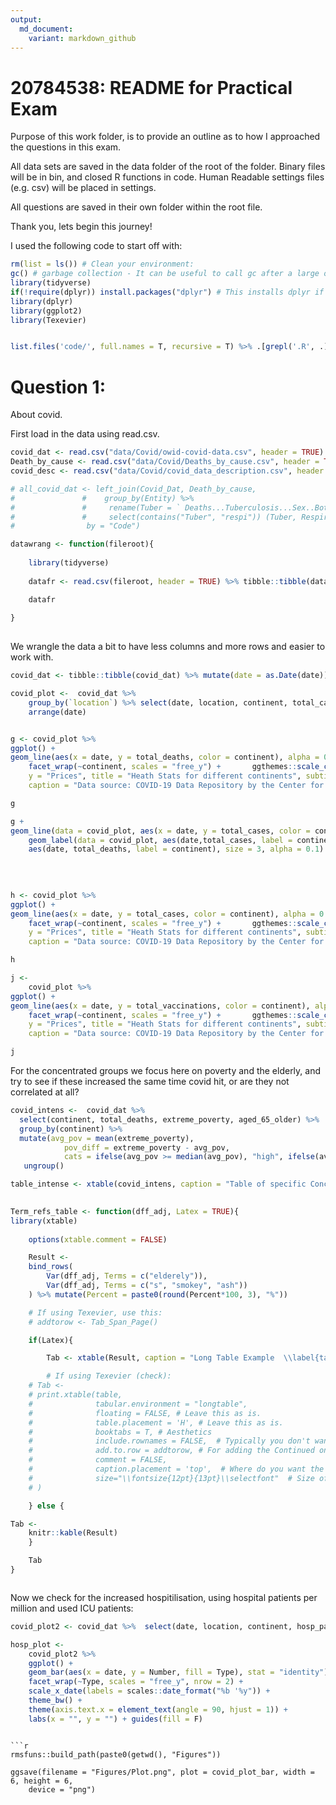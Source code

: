---
output:
  md_document:
    variant: markdown_github
---

# 20784538: README for Practical Exam 

Purpose of this work folder, is to provide an outline as to how I approached the questions in this exam.

All data sets are saved in the data folder of the root of the folder. Binary files will be in bin, and closed R functions in code. Human Readable settings files (e.g. csv) will be placed in settings.

All questions are saved in their own folder within the root file.

Thank you, lets begin this journey!


I used the following code to start off with:


```{r}

rm(list = ls()) # Clean your environment:
gc() # garbage collection - It can be useful to call gc after a large object has been removed, as this may prompt R to return memory to the operating system.
library(tidyverse)
if(!require(dplyr)) install.packages("dplyr") # This installs dplyr if you don't yet have it...
library(dplyr)
library(ggplot2)
library(Texevier)


list.files('code/', full.names = T, recursive = T) %>% .[grepl('.R', .)] %>% as.list() %>% walk(~source(.))
```

# Question 1: 

About covid. 

First load in the data using read.csv. 

```{r}
covid_dat <- read.csv("data/Covid/owid-covid-data.csv", header = TRUE)
Death_by_cause <- read.csv("data/Covid/Deaths_by_cause.csv", header = TRUE)
covid_desc <- read.csv("data/Covid/covid_data_description.csv", header = TRUE)

# all_covid_dat <- left_join(Covid_Dat, Death_by_cause, 
#               #    group_by(Entity) %>% 
#               #     rename(Tuber = ` Deaths...Tuberculosis...Sex..Both...Age..All.Ages..Number.`, Respiratory = `Deaths...Lower.respiratory.infections...Sex..Both...Age..All.Ages..Number.`) %>% 
#               #     select(contains("Tuber", "respi")) (Tuber, Respiratory), 
#                by = "Code")

datawrang <- function(fileroot){
    
    library(tidyverse)
    
    datafr <- read.csv(fileroot, header = TRUE) %>% tibble::tibble(datafr) %>% mutate(date = as.Date(date))

    datafr
    
}
    
```

We wrangle the data a bit to have less columns and more rows and easier to work with. 

```{r}

covid_dat <- tibble::tibble(covid_dat) %>% mutate(date = as.Date(date))

covid_plot <-  covid_dat %>% 
    group_by(`location`) %>% select(date, location, continent, total_cases, total_deaths, total_tests, total_vaccinations) %>% #gather (Healthstat, Number, -`date`, -`location`, -`continent`, na.rm =T) %>% mutate(Healthstat = gsub("Explained by: ", "", Healthstat)) %>% 
    arrange(date)


g <- covid_plot %>% 
ggplot() + 
geom_line(aes(x = date, y = total_deaths, color = continent), alpha = 0.5, size = 1) +
    facet_wrap(~continent, scales = "free_y") +       ggthemes::scale_color_wsj() + theme_bw() + theme(legend.position = "bottom") + labs(x = "", 
    y = "Prices", title = "Heath Stats for different continents", subtitle = "Total Deaths across Continents", 
    caption = "Data source: COVID-19 Data Repository by the Center for Systems Science and Engineering (CSSE) at Johns Hopkins University & National Government Reports", x = "", y = "The number of people")

g

g + 
geom_line(data = covid_plot, aes(x = date, y = total_cases, color = continent), alpha = 0.5, size = 1) + 
    geom_label(data = covid_plot, aes(date,total_cases, label = continent), size = 3, alpha = 0.1) + geom_label(data = covid_plot, 
    aes(date, total_deaths, label = continent), size = 3, alpha = 0.1)
    
    
    

h <- covid_plot %>% 
ggplot() + 
geom_line(aes(x = date, y = total_cases, color = continent), alpha = 0.5, size = 1) +
    facet_wrap(~continent, scales = "free_y") +       ggthemes::scale_color_economist() + theme_bw() + theme(legend.position = "bottom") + labs(x = "", 
    y = "Prices", title = "Heath Stats for different continents", subtitle = "Total Cases across Continents", 
    caption = "Data source: COVID-19 Data Repository by the Center for Systems Science and Engineering (CSSE) at Johns Hopkins University & National Government Reports", x = "", y = "The number of people")

h

j <- 
    covid_plot %>% 
ggplot() + 
geom_line(aes(x = date, y = total_vaccinations, color = continent), alpha = 0.5, size = 1) +
    facet_wrap(~continent, scales = "free_y") +       ggthemes::scale_color_economist() + theme_bw() + theme(legend.position = "bottom") + labs(x = "", 
    y = "Prices", title = "Heath Stats for different continents", subtitle = "Total Vaccinations across Continents", 
    caption = "Data source: COVID-19 Data Repository by the Center for Systems Science and Engineering (CSSE) at Johns Hopkins University & National Government Reports", x = "", y = "The number of people")

j 

```

For the concentrated groups we focus here on poverty and the elderly, and try to see if these increased the same time covid hit, or are they not correlated at all? 

```{r}

covid_intens <-  covid_dat %>%
  select(continent, total_deaths, extreme_poverty, aged_65_older) %>%
  group_by(continent) %>% 
  mutate(avg_pov = mean(extreme_poverty),
            pov_diff = extreme_poverty - avg_pov,
            cats = ifelse(avg_pov >= median(avg_pov), "high", ifelse(avg_pov <= median(avg_pop),"critical", "severe"))) %>% 
   ungroup() 

table_intense <- xtable(covid_intens, caption = "Table of specific Concentrated groups" 
    

Term_refs_table <- function(dff_adj, Latex = TRUE){
library(xtable)
 
    options(xtable.comment = FALSE)

    Result <-
    bind_rows(
        Var(dff_adj, Terms = c("elderely")),
        Var(dff_adj, Terms = c("s", "smokey", "ash"))
    ) %>% mutate(Percent = paste0(round(Percent*100, 3), "%"))

    # If using Texevier, use this:
    # addtorow <- Tab_Span_Page()

    if(Latex){

        Tab <- xtable(Result, caption = "Long Table Example  \\label{tab1}")

        # If using Texevier (check):
    # Tab <-
    # print.xtable(table,
    #              tabular.environment = "longtable",
    #              floating = FALSE, # Leave this as is.
    #              table.placement = 'H', # Leave this as is.
    #              booktabs = T, # Aesthetics
    #              include.rownames = FALSE,  # Typically you don't want this in a table.
    #              add.to.row = addtorow, # For adding the Continued on next page part...
    #              comment = FALSE,
    #              caption.placement = 'top',  # Where do you want the caption?
    #              size="\\fontsize{12pt}{13pt}\\selectfont"  # Size of text in table..
    # )

    } else {

Tab <-
    knitr::kable(Result)
    }

    Tab
}



```

Now we check for the increased hospitilisation, using hospital patients per million and used ICU patients:  

```{r}

covid_plot2 <- covid_dat %>%  select(date, location, continent, hosp_patients, icu_patients) %>% group_by(continent) %>% mutate(hosp_patients_avg = mean(hosp_patients)) %>% mutate(icu_avg = mean(icu_patients)) %>%  mutate(hosp_inc = hosp_patients /lag(hosp_patients) - 1) %>% mutate(icu_lag = icu_patients /lag(icu_patients) - 1) %>% gather(Type, Number, -date, -location, - continent, -hosp_patients_avg, -icu_avg) %>%  ungroup()

hosp_plot <- 
    covid_plot2 %>% 
    ggplot() +
    geom_bar(aes(x = date, y = Number, fill = Type), stat = "identity") +
    facet_wrap(~Type, scales = "free_y", nrow = 2) +
    scale_x_date(labels = scales::date_format("%b '%y")) +
    theme_bw() + 
    theme(axis.text.x = element_text(angle = 90, hjust = 1)) + 
    labs(x = "", y = "") + guides(fill = F)

```







```

```{r}

rmsfuns::build_path(paste0(getwd(), "Figures"))

ggsave(filename = "Figures/Plot.png", plot = covid_plot_bar, width = 6, height = 6, 
    device = "png")

```





